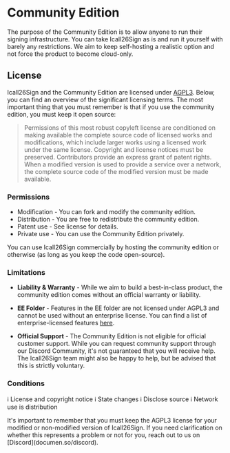 
# Community Edition

The purpose of the Community Edition is to allow anyone to run their signing infrastructure. You can take Icall26Sign as is and run it yourself with barely any restrictions. We aim to keep self-hosting a realistic option and not force the product to become cloud-only.

## License

Icall26Sign and the Community Edition are licensed under [AGPL3](https://github.com/documenso/documenso/blob/main/LICENSE). Below, you can find an overview of the significant licensing terms. The most important thing that you must remember is that if you use the community edition, you must keep it open source:

> Permissions of this most robust copyleft license are conditioned on making available the complete source code of licensed works and modifications, which include larger works using a licensed work under the same license. Copyright and license notices must be preserved. Contributors provide an express grant of patent rights. When a modified version is used to provide a service over a network, the complete source code of the modified version must be made available.

### Permissions

- Modification - You can fork and modify the community edition.
- Distribution - You are free to redistribute the community edition.
- Patent use - See license for details.
- Private use - You can use the Community Edition privately.

<Callout type="info">
  You can use Icall26Sign commercially by hosting the community edition or otherwise (as long as you
  keep the code open-source).
</Callout>

### Limitations

- **Liability & Warranty** - While we aim to build a best-in-class product, the community edition comes without an official warranty or liability.

- **EE Folder** - Features in the EE folder are not licensed under AGPL3 and cannot be used without an enterprise license. You can find a list of enterprise-licensed features [here](https://github.com/documenso/documenso/blob/main/packages/ee/FEATURES).

- **Official Support** - The Community Edition is not eligible for official customer support. While you can request community support through our Discord Community, it's not guaranteed that you will receive help. The Icall26Sign team might also be happy to help, but be advised that this is strictly voluntary.

### Conditions

ℹ️ License and copyright notice
ℹ️ State changes
ℹ️ Disclose source
ℹ️ Network use is distribution

<Callout type="warning">
  It's important to remember that you must keep the AGPL3 license for your modified or non-modified
  version of Icall26Sign. If you need clarification on whether this represents a problem or not for
  you, reach out to us on [Discord](documen.so/discord).
</Callout>
